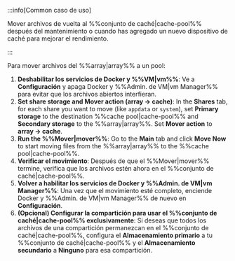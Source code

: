 :::info[Common caso de uso]

Mover archivos de vuelta al %%conjunto de caché|cache-pool%% después del mantenimiento o cuando has agregado un nuevo dispositivo de caché para mejorar el rendimiento.

:::

Para mover archivos del %%array|array%% a un pool:

1. **Deshabilitar los servicios de Docker y %%VM|vm%%**: Ve a **Configuración** y apaga Docker y %%Admin. de VM|vm Manager%% para evitar que los archivos abiertos interfieran.
2. **Set share storage and Mover action (array → cache)**: In the **Shares** tab, for each share you want to move (like `appdata` or `system`), set **Primary storage** to the destination %%cache pool|cache-pool%% and **Secondary storage** to the %%array|array%%. Set **Mover action** to **array → cache**.
3. **Run the %%Mover|mover%%**: Go to the **Main** tab and click **Move Now** to start moving files from the %%array|array%% to the %%cache pool|cache-pool%%.
4. **Verificar el movimiento**: Después de que el %%Mover|mover%% termine, verifica que los archivos estén ahora en el %%conjunto de caché|cache-pool%%.
5. **Volver a habilitar los servicios de Docker y %%Admin. de VM|vm Manager%%**: Una vez que el movimiento esté completo, enciende Docker y %%Admin. de VM|vm Manager%% de nuevo en **Configuración**.
6. **(Opcional) Configurar la compartición para usar el %%conjunto de caché|cache-pool%% exclusivamente**: Si deseas que todos los archivos de una compartición permanezcan en el %%conjunto de caché|cache-pool%%, configura el **Almacenamiento primario** a tu %%conjunto de caché|cache-pool%% y el **Almacenamiento secundario** a **Ninguno** para esa compartición.
